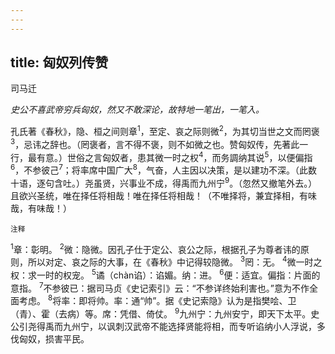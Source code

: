```yaml
---
---
---
```

title: 匈奴列传赞
---



司马迁

*史公不喜武帝穷兵匈奴，然又不敢深论，故特地一笔出，一笔入。*

孔氏著《春秋》，隐、桓之间则章<sup>1</sup>，至定、哀之际则微<sup>2</sup>，为其切当世之文而罔褒<sup>3</sup>，忌讳之辞也。（罔褒者，言不得不褒，则不如微之也。赞匈奴传，先著此一行，最有意。）世俗之言匈奴者，患其微一时之权<sup>4</sup>，而务調纳其说<sup>5</sup>，以便偏指<sup>6</sup>，不参彼己<sup>7</sup>；将率席中国广大<sup>8</sup>，气奋，人主因以决策，是以建功不深。（此数十语，逐句含吐。）尧虽贤，兴事业不成，得禹而九州宁<sup>9</sup>。（忽然又撤笔外去。）且欲兴圣统，唯在择任将相哉！唯在择任将相哉！（不唯择将，兼宜择相，有味哉，有味哉！）

<sup>注释</sup>

<sup>1</sup>章：彰明。
<sup>2</sup>微：隐微。因孔子仕于定公、哀公之际，根据孔子为尊者讳的原则，所以对定、哀之际的大事，在《春秋》中记得较隐微。
<sup>3</sup>罔：无。
<sup>4</sup>微一时之权：求一时的权宠。
<sup>5</sup>谲（chàn谄）：谄媚。纳：进。
<sup>6</sup>便：适宜。偏指：片面的意指。
<sup>7</sup>不参彼已：据司马贞《史记索引》云：“不参详终始利害也。”意为不作全面考虑。
<sup>8</sup>将率：即将帅。率：通“帅”。据《史记索隐》认为是指樊哙、卫（青）、霍（去病）等。席：凭借、倚仗。
<sup>9</sup>九州宁：九州安宁，即天下太平。史公引尧得禹而九州宁，以讽刺汉武帝不能选择贤能将相，而专听谄纳小人浮说，多伐匈奴，损害平民。